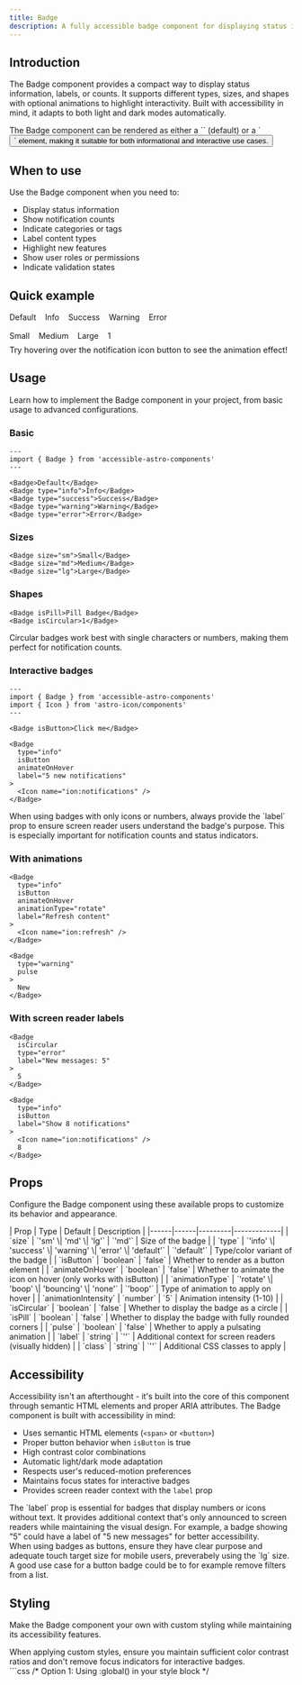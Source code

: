 ```yaml
---
title: Badge
description: A fully accessible badge component for displaying status information, labels, and counts with customizable styles and animations.
---
```



## Introduction

The Badge component provides a compact way to display status information, labels, or counts. It supports different types, sizes, and shapes with optional animations to highlight interactivity. Built with accessibility in mind, it adapts to both light and dark modes automatically.

<Aside type="note" title="Versatility">
  The Badge component can be rendered as either a `<span>` (default) or a `<button>` element, making it suitable for both informational and interactive use cases.
</Aside>

## When to use

Use the Badge component when you need to:

- Display status information
- Show notification counts
- Indicate categories or tags
- Label content types
- Highlight new features
- Show user roles or permissions
- Indicate validation states

## Quick example

<div class="not-content">
  <div style="display: flex; gap: 1rem; flex-wrap: wrap; align-items: center;">
    <Badge type="default">Default</Badge>
    <Badge type="info">Info</Badge>
    <Badge type="success">Success</Badge>
    <Badge type="warning">Warning</Badge>
    <Badge type="error">Error</Badge>
  </div>
  
  <div style="margin-top: 1rem; display: flex; gap: 1rem; flex-wrap: wrap; align-items: center;">
    <Badge size="sm" isPill>Small</Badge>
    <Badge size="md" isPill>Medium</Badge>
    <Badge size="lg" isPill>Large</Badge>
    <Badge isCircular label="1 notification">1</Badge>
    <Badge type="info" isButton isCircular animateOnHover label="Go to notifications">
      <Icon name="ion:notifications" size="1rem" />
    </Badge>
  </div>
  
  <p style="margin-top: 0.5rem; font-size: 0.9rem;">Try hovering over the notification icon button to see the animation effect!</p>
</div>

## Usage

Learn how to implement the Badge component in your project, from basic usage to advanced configurations.

### Basic

```astro
---
import { Badge } from 'accessible-astro-components'
---

<Badge>Default</Badge>
<Badge type="info">Info</Badge>
<Badge type="success">Success</Badge>
<Badge type="warning">Warning</Badge>
<Badge type="error">Error</Badge>
```

### Sizes

```astro
<Badge size="sm">Small</Badge>
<Badge size="md">Medium</Badge>
<Badge size="lg">Large</Badge>
```

### Shapes

```astro
<Badge isPill>Pill Badge</Badge>
<Badge isCircular>1</Badge>
```

<Aside type="tip" title="Circular badges">
  Circular badges work best with single characters or numbers, making them perfect for notification counts.
</Aside>

### Interactive badges

```astro
---
import { Badge } from 'accessible-astro-components'
import { Icon } from 'astro-icon/components'
---

<Badge isButton>Click me</Badge>

<Badge 
  type="info" 
  isButton 
  animateOnHover
  label="5 new notifications"
>
  <Icon name="ion:notifications" />
</Badge>
```

<Aside type="caution" title="Icon or number only badges">
  When using badges with only icons or numbers, always provide the `label` prop to ensure screen reader users understand the badge's purpose. This is especially important for notification counts and status indicators.
</Aside>

### With animations

```astro
<Badge 
  type="info" 
  isButton 
  animateOnHover 
  animationType="rotate"
  label="Refresh content"
>
  <Icon name="ion:refresh" />
</Badge>

<Badge 
  type="warning"
  pulse
>
  New
</Badge>
```

### With screen reader labels

```astro
<Badge 
  isCircular 
  type="error"
  label="New messages: 5"
>
  5
</Badge>

<Badge
  type="info"
  isButton
  label="Show 8 notifications"
>
  <Icon name="ion:notifications" />
  8
</Badge>
```

## Props

Configure the Badge component using these available props to customize its behavior and appearance.

<div class="props-wrapper">
| Prop | Type | Default | Description |
|------|------|---------|-------------|
| `size` | `'sm' \| 'md' \| 'lg'` | `'md'` | Size of the badge |
| `type` | `'info' \| 'success' \| 'warning' \| 'error' \| 'default'` | `'default'` | Type/color variant of the badge |
| `isButton` | `boolean` | `false` | Whether to render as a button element |
| `animateOnHover` | `boolean` | `false` | Whether to animate the icon on hover (only works with isButton) |
| `animationType` | `'rotate' \| 'boop' \| 'bouncing' \| 'none'` | `'boop'` | Type of animation to apply on hover |
| `animationIntensity` | `number` | `5` | Animation intensity (1-10) |
| `isCircular` | `boolean` | `false` | Whether to display the badge as a circle |
| `isPill` | `boolean` | `false` | Whether to display the badge with fully rounded corners |
| `pulse` | `boolean` | `false` | Whether to apply a pulsating animation |
| `label` | `string` | `''` | Additional context for screen readers (visually hidden) |
| `class` | `string` | `''` | Additional CSS classes to apply |
</div>

## Accessibility

Accessibility isn't an afterthought - it's built into the core of this component through semantic HTML elements and proper ARIA attributes. The Badge component is built with accessibility in mind:

- Uses semantic HTML elements (`<span>` or `<button>`)
- Proper button behavior when `isButton` is true
- High contrast color combinations
- Automatic light/dark mode adaptation
- Respects user's reduced-motion preferences
- Maintains focus states for interactive badges
- Provides screen reader context with the `label` prop

<Aside type="tip" title="Screen reader labels">
  The `label` prop is essential for badges that display numbers or icons without text. It provides additional context that's only announced to screen readers while maintaining the visual design. For example, a badge showing "5" could have a label of "5 new messages" for better accessibility.
</Aside>

<Aside type="caution" title="Interactive badges">
  When using badges as buttons, ensure they have clear purpose and adequate touch target size for mobile users, preverabely using the `lg` size. A good use case for a button badge could be to for example remove filters from a list.
</Aside>

## Styling

Make the Badge component your own with custom styling while maintaining its accessibility features.

<Aside type="caution" title="Accessibility considerations">
  When applying custom styles, ensure you maintain sufficient color contrast ratios and don't remove focus indicators for interactive badges.
</Aside>

<Tabs>
  <TabItem label="Custom CSS">
    ```css
    /* Option 1: Using :global() in your style block */
    <style>
      :global(.badge) {
        font-weight: 600;
        letter-spacing: 0.025em;
      }

      :global(.badge.type-info) {
        border-color: light-dark(hsl(210 100% 50%), hsl(210 100% 60%));
        background-color: light-dark(hsl(210 100% 95%), hsl(210 100% 20%));
      }

      :global(button.badge:focus-visible) {
        outline: 2px solid currentColor;
        outline-offset: 2px;
      }
    </style>

    /* Option 2: Using is:global on the style tag */
    <style is:global>
      .badge {
        font-weight: 600;
        letter-spacing: 0.025em;
      }

      .badge.type-info {
        border-color: light-dark(hsl(210 100% 50%), hsl(210 100% 60%));
        background-color: light-dark(hsl(210 100% 95%), hsl(210 100% 20%));
      }

      button.badge:focus-visible {
        outline: 2px solid currentColor;
        outline-offset: 2px;
      }
    </style>
    ```
  </TabItem>
  <TabItem label="Tailwind Classes">
    ```astro
    <Badge 
      class="font-semibold tracking-wide"
      type="info"
    >
      Custom Badge
    </Badge>
    ```
  </TabItem>
</Tabs>

<Aside type="note" title="Style scoping">
  Astro components use scoped styles by default. To override component styles, you'll need to use either `:global()` selectors or the `is:global` directive on your style tag.
</Aside>

## Interactive examples

See the Badge component in action with these practical examples demonstrating different variants and styling options.

### Status badges

<div class="not-content">
  <div style="display: flex; gap: 0.5rem; flex-wrap: wrap; align-items: center;">
    <Badge type="success" isPill>Active</Badge>
    <Badge type="warning" isPill>Pending</Badge>
    <Badge type="error" isPill>Failed</Badge>
    <Badge type="info" isPill>Processing</Badge>
    <Badge type="default" isPill>Draft</Badge>
  </div>
</div>

### Notification badges

<div class="not-content">
  <div style="display: flex; gap: 1.5rem; margin-top: 1rem;">
    <div style="position: relative; display: inline-flex;">
      <button style="background: none; border: none; cursor: pointer;">
        <Icon name="ion:mail" size="1.5rem" />
        <span class="sr-only">3 unread messages</span>
      </button>
      <Badge 
        type="error" 
        isCircular 
        size="sm"
        style="position: absolute; top: -5px; right: -5px;"
      >
        3
      </Badge>
    </div>
    
    <div style="position: relative; display: inline-flex;">
      <button style="background: none; border: none; cursor: pointer;">
        <Icon name="ion:notifications" size="1.5rem" />
        <span class="sr-only">5 new notifications</span>
      </button>
      <Badge 
        type="info" 
        isCircular 
        size="sm"
        style="position: absolute; top: -5px; right: -5px;"
      >
        5
      </Badge>
    </div>
    
    <div style="position: relative; display: inline-flex;">
      <button style="background: none; border: none; cursor: pointer;">
        <Icon name="ion:chatbubble" size="1.5rem" />
        <span class="sr-only">2 new comments</span>
      </button>
      <Badge 
        type="success" 
        isCircular 
        size="sm"
        style="position: absolute; top: -5px; right: -5px;"
      >
        2
      </Badge>
    </div>
  </div>
</div>

### Interactive badges with animations

<div class="not-content">
  <div style="display: flex; gap: 1rem; margin-top: 1rem;">
    <Badge 
      type="info" 
      isButton 
      animateOnHover 
      animationType="rotate"
      animationIntensity={20}
      label="Refresh content"
    >
      <Icon name="ion:refresh" size="1rem" />
      Refresh
    </Badge>
    
    <Badge 
      type="success" 
      isButton 
      animateOnHover 
      animationType="bouncing"
      label="Approve item"
    >
      <Icon name="ion:checkmark" size="1rem" />
      Approve
    </Badge>
    
    <Badge 
      type="warning" 
      pulse
    >
      New feature (pulse)
    </Badge>
  </div>
</div>

### Accessible icon-only badges

<div class="not-content">
  <div style="display: flex; gap: 1rem; margin-top: 1rem;">
    <Badge 
      type="info" 
      isButton 
      animateOnHover
      label="Show information"
    >
      <Icon name="ion:information-circle" size="1rem" />
    </Badge>
    
    <Badge 
      type="success" 
      label="Task completed"
    >
      <Icon name="ion:checkmark-circle" size="1rem" />
    </Badge>
    
    <Badge 
      type="error" 
      isButton
      isCircular
      label="Delete item"
    >
      <Icon name="ion:trash" size="1rem" />
    </Badge>
  </div>
  <p style="margin-top: 0.5rem; font-size: 0.9rem;">These badges provide proper context to screen readers while maintaining a clean visual design. For optimal accessibility and usability, it's recommended to display text alongside icons whenever possible.</p>
</div>
